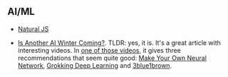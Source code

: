 ## AI/ML

- [Natural JS](https://github.com/NaturalNode/natural/blob/master/README.md)

- [Is Another AI Winter
  Coming?](https://hackernoon.com/is-another-ai-winter-coming-ac552669e58c).
  TLDR: yes, it is. It's a great article with interesting videos. In [one of
  those videos](https://www.youtube.com/watch?time_continue=1235&v=tAioWlhKA90),
  it gives three recommendations that seem quite good: [Make Your Own Neural
  Network](https://www.amazon.com/Make-Your-Own-Neural-Network-ebook/dp/B01EER4Z4G),
  [Grokking Deep Learning](https://www.manning.com/books/grokking-deep-learning)
  and [3blue1brown](https://www.3blue1brown.com/).
